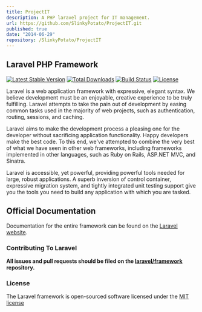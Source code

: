 ```yaml
---
title: ProjectIT
description: A PHP laravel project for IT management.
url: https://github.com/SlinkyPotato/ProjectIT.git
published: true
date: "2014-06-29"
repository: /SlinkyPotato/ProjectIT
---
```


## Laravel PHP Framework

[![Latest Stable Version](https://poser.pugx.org/laravel/framework/version.png)](https://packagist.org/packages/laravel/framework) [![Total Downloads](https://poser.pugx.org/laravel/framework/d/total.png)](https://packagist.org/packages/laravel/framework) [![Build Status](https://travis-ci.org/laravel/framework.png)](https://travis-ci.org/laravel/framework) [![License](https://poser.pugx.org/laravel/framework/license.png)](https://packagist.org/packages/laravel/framework)

Laravel is a web application framework with expressive, elegant syntax. We believe development must be an enjoyable, creative experience to be truly fulfilling. Laravel attempts to take the pain out of development by easing common tasks used in the majority of web projects, such as authentication, routing, sessions, and caching.

Laravel aims to make the development process a pleasing one for the developer without sacrificing application functionality. Happy developers make the best code. To this end, we've attempted to combine the very best of what we have seen in other web frameworks, including frameworks implemented in other languages, such as Ruby on Rails, ASP.NET MVC, and Sinatra.

Laravel is accessible, yet powerful, providing powerful tools needed for large, robust applications. A superb inversion of control container, expressive migration system, and tightly integrated unit testing support give you the tools you need to build any application with which you are tasked.

## Official Documentation

Documentation for the entire framework can be found on the [Laravel website](http://laravel.com/docs).

### Contributing To Laravel

**All issues and pull requests should be filed on the [laravel/framework](http://github.com/laravel/framework) repository.**

### License

The Laravel framework is open-sourced software licensed under the [MIT license](http://opensource.org/licenses/MIT)